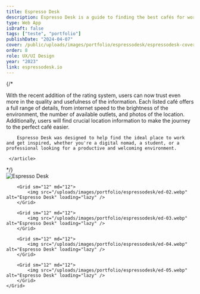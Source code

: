 ```yaml
---
title: Espresso Desk
description: Espresso Desk is a guide to finding the best cafés for working. An online hub that functions as a collaborative platform, giving users a voice to share and discover new inspiring spaces.
type: Web App
isDraft: false
tags: ["teste", "portfolio"]
publishDate: "2024-04-07"
cover: /public/uploads/images/portfolio/espressodesk/espressodesk-cover-new.jpg
order: 8
role: UX/UI Design
year: "2023"
link: espressodesk.io
---
```



{/* <section>
    <article class="content-article wrap-narrow">
        With the recent addition of the rating system, users can now trust even more in the quality and usefulness of the information. Each listed café offers a full range of details, from internet speed to the brightness of the environment, the number of available outlets, and photos of the location. Additionally, users will find crucial location information to make the journey to the perfect café easier.

        Espresso Desk was designed to help find the ideal place to work and get inspired, whether you're a digital nomad, a student, or a professional looking for a productive and welcoming environment.

     </article>
</section> */}

<section>
    <Grid isContainer>
        <Grid sm="12" md="12">
            <img src="/uploads/images/portfolio/espressodesk/ed-01.webp" alt="Espresso Desk" loading="lazy" />  
        </Grid>

        <Grid sm="12" md="12">
            <img src="/uploads/images/portfolio/espressodesk/ed-02.webp" alt="Espresso Desk" loading="lazy" />
        </Grid>

        <Grid sm="12" md="12">
            <img src="/uploads/images/portfolio/espressodesk/ed-03.webp" alt="Espresso Desk" loading="lazy" />
        </Grid>

        <Grid sm="12" md="12">
            <img src="/uploads/images/portfolio/espressodesk/ed-04.webp" alt="Espresso Desk" loading="lazy" />
        </Grid>

        <Grid sm="12" md="12">
            <img src="/uploads/images/portfolio/espressodesk/ed-05.webp" alt="Espresso Desk" loading="lazy" />
        </Grid>
    </Grid>
</section>